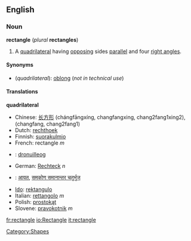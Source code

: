 {{wikipedia}}
==English==
===Noun===
'''rectangle''' (''plural'' '''rectangles''')

#<!--Def1-->{{geometry}} A [[quadrilateral]] having [[opposing]] sides [[parallel]] and four [[right angle]]s.

====Synonyms====
*(''quadrilateral''): [[oblong]] (''not in technical use'')

====Translations====

<!--Def1-->'''quadrilateral'''
*Chinese: [[长方形]] (chángfāngxíng, changfangxing, chang2fang1xing2), (changfang, chang2fang1)
*Dutch: [[rechthoek]]
*Finnish: [[suorakulmio]]
*French: rectangle ''m''
*{{ga}}: [[dronuilleog]]
*German: [[Rechteck]] ''n''
*{{hi}}: [[आयत]], [[समकोण समानान्तर चतुर्भुज]]
*[[Ido]]: [[rektangulo]]
*Italian: [[rettangolo]] ''m''
*Polish: [[prostokąt]]
*Slovene: [[pravokotnik]] ''m''

[[Category:Shapes]]

[[fr:rectangle]]
[[io:Rectangle]]
[[it:rectangle]]